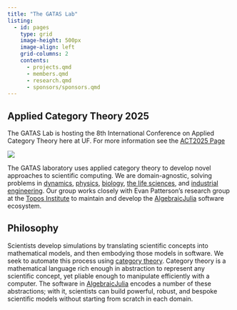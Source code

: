 ```yaml
---
title: "The GATAS Lab"
listing:
  - id: pages
    type: grid
    image-height: 500px
    image-align: left
    grid-columns: 2
    contents:
      - projects.qmd
      - members.qmd
      - research.qmd
      - sponsors/sponsors.qmd
---
```



:::{.callout-tip}
## Applied Category Theory 2025

The GATAS Lab is hosting the 8th International Conference on Applied Category Theory here at UF.
For more information see the [ACT2025 Page](/act2025.qmd)
:::


![](_assets/gatas_bar_UF.png)

The GATAS laboratory uses applied category theory to develop novel approaches to scientific
computing. We are domain-agnostic, solving problems in
[dynamics](https://arxiv.org/abs/2105.12282),
[physics](https://github.com/AlgebraicJulia/Decapodes.jl),
[biology](https://royalsocietypublishing.org/doi/abs/10.1098/rsta.2021.0309),
[the life sciences](https://arxiv.org/abs/2301.01445),
and [industrial engineering](https://arxiv.org/abs/2305.03820). Our group works closely
with Evan Patterson's research group at the [Topos Institute](https://topos.institute) to
maintain and develop the [AlgebraicJulia](https://www.algebraicjulia.org/) software ecosystem.

## Philosophy

Scientists develop simulations by translating scientific concepts into mathematical models,
and then embodying those models in software. We seek to automate this process using
[category theory](https://en.wikipedia.org/wiki/Category_theory).
Category theory is a mathematical language rich enough in abstraction to represent any
scientific concept, yet pliable enough to manipulate efficiently with a computer. The
software in [AlgebraicJulia](https://www.algebraicjulia.org/) encodes a number of these
abstractions; with it, scientists can build powerful, robust, and bespoke scientific models
without starting from scratch in each domain.

:::{#pages}
:::